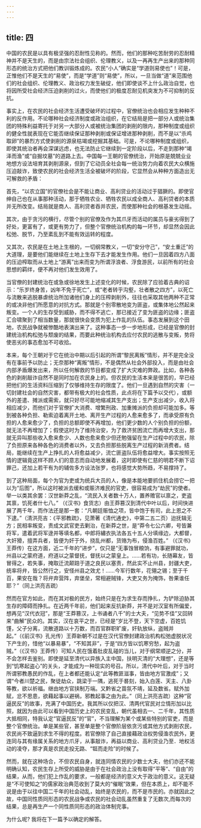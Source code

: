 ```yaml
---
---
---
```

title: 四
---



中国的农民是以具有极坚强的忍耐性见称的。然而，他们的那种吃苦耐劳的忍耐精神并不是天生的，而是由宗法社会组织、伦理教义，以及一再再生产出来的那种同形态的统治方式把他们教训锻炼成的。农民“小人”确实是“学道则易使也”！可是，正惟他们不是天生的“易使”，而是“学道”则“易使”，所以，一旦当做“道”来范围他们的社会组织、伦理教义、政治权力发生破绽，他们即使谈不上什么政治自觉，也将因所受社会经济压迫剥削的过火，而使他们的极度忍耐见机突发为不可抑制的反抗。

事实上，在农民的社会经济生活遭受破坏的过程中，官僚统治也会相应发生种种不利的反作用。不论哪种社会经济制度或政治组织，在它结局是把一部分人或统治集团的特殊利益寄托于对另一大部分人或被统治集团的剥削的限内，那种制度或组织的健全性就表现在它能否继续保证那种剥削或保证增进那种剥削，而不是以“杀鸡取卵”的暴烈方式使剥削的源泉枯竭或挖掘其基础。可是，不论哪种制度或组织，即使其统治者再会深谋远虑，也无法防止它继续到一定阶段以后，不走到那种“竭泽而渔”或“自掘坟墓”的道路上去。中国每一王朝的官僚统治，开始原是兢兢业业地想方设法培育其剥削源泉，但到了它动员全社会每一统治势力向着农民大众横施压迫敲诈，致使农民的社会经济生活全被破坏的阶段，它显然会从种种方面造出无可解救的矛盾：

首先，“以农立国”的官僚社会是不能让商业、高利贷业的活动过于猖獗的。即使官绅自己也在从事那种活动，那于牺牲农业、牺牲农民以成全商人、高利贷者的本质并无所改变。结局就是商人、高利贷者吞并农民，而使那种社会的根基发生动摇。

其次，由于贪污的横行，尽管个别的官僚及作为其爪牙而活动的属员与豪劣得到了好处，更富有了，或更有势力了，但整个官僚统治机构的每一环节，却显然会因此松弛、脱节，乃至紊乱到不能有效运转的程度。

又其次，农民是在土地上生根的，一切纲常教义，一切“安分守己”，“安土重迁”的大道理，是要他们能继续在土地上生存下去才能发生作用。他们一旦因着四方八面的压迫榨取而从土地上“游离”出来而变为所谓浮浪者、浮食游民，以前所有的社会思想的羁绊，便不再对他们发生效用了。

当官僚的封建统治在或急或徐地发生上述变化的时候，农民除了应验着古典的诏示：“乐岁终身苦，凶年不免于死亡”，或“老者转乎沟壑，壮者散之四方”，以死亡与流散来逃脱暴虐统治所加诸他们身上的压榨剥削外，往往也采取其他两种不正常的或决非他们所愿意的对抗方式。那就是个别零散地变为匪盗，或集体地公然起来叛变。一个人的生存受到威胁，而不得不逃亡，那已接近了变为匪盗的边缘；匪盗汇合啸聚到了相当数量，那就很快会变质为犯上作乱的队伍。事态发展到这个田地，农民战争就被惨酷地表演出来了。这种事态一步一步地形成，已经是官僚的封建统治机构松弛与颓废的结果，而要此种统治机构去应付农民的逃散与变叛，势将使恶劣的事态愈加不可收拾。

本来，每个王朝对于它在统治中期以后引起的所谓“黎民离叛”情形，并不是完全没有在事前予以防止；无奈那种“离叛”情形，不是偶然从社会外部投入，而是由社会内部矛盾爆发出来，所以任何解救的节目都变成了扩大灾难的弊政。比如，各种各色的剥削敲诈自然不是同时加在农民身上的。但农民的生活本来是很苦的，早已经把他们的生活资料压缩到了仅够维持生存的限度了。他们一旦遇到自然的灾害（一切封建社会的自然灾害，都带有极大的社会性质，此点将在下篇予以交代），或额外的差遣、摊派或需索，就只好尽可能地缩减其生产支出；生产支出减少，收入将相应减少，而他们对于官僚扩大消费、增繁刑政、加重摊派的负担却可能加多。等到被各种负担、勒索迫着离开土地、离开生产过程的人愈来愈多了，而承受原有负担的人愈来愈少了，负担的总额即使不再增加，他们更少数的人个别负担的份额，就无法不再增加了；假使这时为了维持治安，为了救济贫困流亡而再增大支出，那就无异叫那些收入愈来愈少、人数也愈来愈少但还勉强留在生产过程中的农民，除了负担原来各种各色的消费者以外，又去负担那些脱离生产过程的新消费者。结局，能继续在生产上挣扎的人将愈益减少，流亡匪盗队伍将愈益增大。事实按照无情的逻辑竟这样不顾人们的意志而自动地发展着，这时即使有仁慈的明君不断下诏罪己，还加上若干有为的辅佐多方设法张罗，也将感觉大势所趋，不易撑持了。

到了这种局面，每个为官为吏或为统兵大员的人，像是本能地要抓住机会捞它一把以为“后图”，所以这时被派去缓和或赈济难民的官吏，很容易成为“劫民”的使者。举一以类其余罢：汉世新莽之乱，“流民入关者数十万人，置养赡官以禀之，吏盗其禀，饥死者什七八。” （《汉书》食货志）由王莽篡汉到清代中叶以后，时间快进展了两千年，而作法还是那一套：“凡朝廷赈恤之项，皆中饱于有司，此上恩之不下逮。”（清洪亮吉：《平邪教疏》，见萧著《清代通史》，中第二五二页）迨抚辑无方；民相率叛变，责成文武官吏去剿治，在新莽之世，是“莽令七公六卿，号皆兼将军，遣着武将军逯并等填名都，中郎将繡衣执法各五十五人分填缘边，大都督，大奸猾，擅弄兵者，皆便为奸于外，挠乱州都，货赂为布，侵渔百姓。” （《汉书》王莽传）在这方面，近二千年的“进步”，仅只是“无事蚀冒粮饷，有事避罪就功，州县以之蒙府道，府道以之蒙督抚，督抚以之蒙皇上。……若有功，长随幕友，皆冒得之，若失事，掩取迁流颠踣于道之良民以塞责，然此实不止州县，封疆大吏，统率将弁，皆公然行之，安怪州县之效尤！……今军行数年，花翎之锡；至于千百，果安在哉？将弁弃营阵，弃堡垒，常相避贼锋，大吏又务为掩饰，咎果谁任耶？”（同上洪亮吉疏）

然而在官方如此，而在其对极的民方，始终只是在为求生存而挣扎，为铲除迫胁其生存的障碍而挣扎。在近两千年前，他们起来反抗新莽，并不是对汉室有所偏爱，想再见“汉代衣冠”，那是“王莽篡汉，上书诵者八千”的士大夫，“见势不佳”又回转来“曲解”民众的。其实，汉在哀平之世，已经是“岁比不登，天下空虚，百姓饥馑，父子分离，流散道路以十万数，而百官群职旷废，奸轨放纵，盗贼并起。”（《前汉书》孔光传）王莽新朝不过是在汉代官僚封建政治机构松弛虚脱状况下产生的，惜他“以暴易暴”，“不知其非”，于是“四方皆以饥寒穷愁，起为盗贼。”（《汉书》王莽传）可知人民在饿着肚皮乱碰的当儿，对于纲常顺逆之分，并不会怎样去鉴别。即使是延至清代以异族入主中国，扶明灭清的“大理想”，还是等到“饥寒起盗心”的关头，才能成为一种现实的号召。所以，清代中叶后，对于当时所谓邪教愚民的作乱，在上者都还能认定“此等教匪滋事，皆由地方官激成”；又谓“今者川楚之民，聚徒劫众，跳梁于一隅，逃死于晷刻，始入白莲、天主、八卦等教，欲以祈福。继由地方官挟制万端。又黔省之苗氛不靖，延及数省。赋外加赋，忿不思患，欲藉起事以避祸，邪教起事之由为此。”（同上洪亮吉疏）这种“官逼民反”的故事，充满了中国历史。我其所以仅把汉、清两代官民对立情形加以比照，就因为由此可以看到中国历史上的农民变乱，朝代虽相去一、二千年，其性质大抵相同，特我认定“官逼民反”的“官”，不当理解为某个或某些特别的官吏，而是整个官僚统治。单是某些官，甚至单是整个官僚阶层依贪污或其他方式剥削农民，农民尚不致逼到求生不得的程度。若官僚除了自己直接藉政治权势侵渔农民外，更连同与其有缘属关系的地方爪牙，从事敲诈，再益以商业、高利贷业乃至．地权活动的凌夺，那才真是农民走投无路、“铤而走险”的时候了。

然而，就在这种场合，不但农民自身，就连同情农民的少数士大夫，他们亦还不能明确认知，农民生存上所受的威胁是由于在社会政治上没有取得“平等”、“自由”的结果，从而，他们犯上作乱的要求，一般都是经济的意义大于政治的意义。这无疑是“不可使知之”的儒家政治典范收到了莫大的“催眠”效果，但在本质上，却不能不说是由于以往中国二千年的社会动乱，始终是农民的，而不是市民的。亦就因此之故，中国同性质同形态的农民战争或农民的社会动乱虽然重复了无数次,而每次的结果，总是再生产一个同性质同形态的政治体制完事。

为什么呢? 我将在下一篇予以确定的解答。
